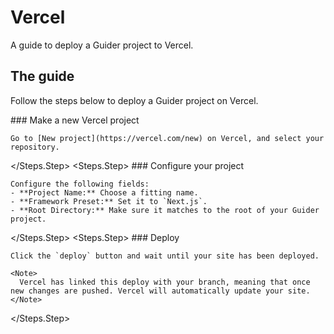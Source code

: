 # Vercel

A guide to deploy a Guider project to Vercel.


## The guide

Follow the steps below to deploy a Guider project on Vercel.

<Steps>
  <Steps.Step>
    ### Make a new Vercel project

    Go to [New project](https://vercel.com/new) on Vercel, and select your repository.
  </Steps.Step>
  <Steps.Step>
    ### Configure your project

    Configure the following fields:
    - **Project Name:** Choose a fitting name.
    - **Framework Preset:** Set it to `Next.js`.
    - **Root Directory:** Make sure it matches to the root of your Guider project.
  </Steps.Step>
  <Steps.Step>
    ### Deploy

    Click the `deploy` button and wait until your site has been deployed.

    <Note>
      Vercel has linked this deploy with your branch, meaning that once new changes are pushed. Vercel will automatically update your site.
    </Note>
  </Steps.Step>
</Steps>
